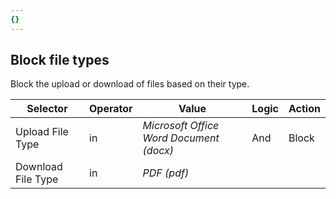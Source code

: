 ```yaml
---
{}
---
```


## Block file types

Block the upload or download of files based on their type.

| Selector           | Operator | Value                                   | Logic | Action |
| ------------------ | -------- | --------------------------------------- | ----- | ------ |
| Upload File Type   | in       | _Microsoft Office Word Document (docx)_ | And   | Block  |
| Download File Type | in       | _PDF (pdf)_                             |       |        |
